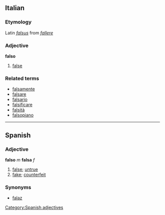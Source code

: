==Italian==
===Etymology===
Latin ''[[falsus]]'' from ''[[fallere]]''
===Adjective===
'''falso'''

# [[false]]

===Related terms===
*[[falsamente]]
*[[falsare]]
*[[falsario]]
*[[falsificare]]
*[[falsità]]
*[[falsopiano]]
----
== Spanish ==
=== Adjective ===
'''falso''' ''m'' '''falsa''' ''f''
# [[false]]; [[untrue]]
# [[fake]]; [[counterfeit]]

=== Synonyms ===
*[[falaz]]

[[Category:Spanish adjectives]]